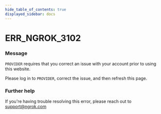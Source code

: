```yaml
---
hide_table_of_contents: true
displayed_sidebar: docs
---
```



# ERR_NGROK_3102

### Message
`PROVIDER` requires that you correct an issue with your account prior to using this website.

Please log in to `PROVIDER`, correct the issue, and then refresh this page.

<ErrorDetails error='err_ngrok_3102' />


### Further help
If you're having trouble resolving this error, please reach out to [support@ngrok.com](mailto:support@ngrok.com?subject=Help%20with%20ERR_NGROK_3102)

